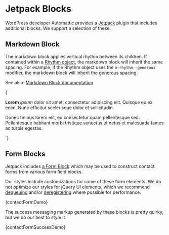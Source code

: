 
<Meta title="Vendor/WordPress/Jetpack Blocks" />

# Jetpack Blocks

WordPress developer Automattic provides a [Jetpack](https://jetpack.com/) plugin that includes additional blocks. We support a selection of these.

## Markdown Block

The markdown block applies vertical rhythm between its children. If contained within a [Rhythm object](/docs/objects-rhythm--default-story), the markdown block will inherit the same spacing. For example, if the Rhythm object uses the `o-rhythm--generous` modifier, the markdown block will inherit the generous spacing.

See also: [Markdown Block documentation](https://jetpack.com/support/markdown/)

<Canvas>
  <Story name="Markdown">
    {`<div class="wp-block-jetpack-markdown">
      <p>
        <b>Lorem</b> <i>ipsum</i> dolor sit amet, consectetur adipiscing elit. Quisque eu ex
        enim. Nunc efficitur scelerisque dolor et sollicitudin.
      </p>
      <p>
        Donec finibus lorem elit, eu consectetur quam pellentesque sed.
        Pellentesque habitant morbi tristique senectus et netus et malesuada
        fames ac turpis egestas.
      </p>
    </div>`}
  </Story>
</Canvas>

## Form Blocks

Jetpack includes [a Form Block](https://jetpack.com/support/jetpack-blocks/contact-form/) which may be used to construct contact forms from various form field blocks.

Our styles include customizations for some of these form elements. We do not optimize our styles for jQuery UI elements, which we recommend [dequeuing](http://developer.wordpress.org/reference/functions/wp_dequeue_script/) and/or [deregistering](http://developer.wordpress.org/reference/functions/wp_deregister_script/) where possible for performance.

<Canvas>
  <Story name="Contact Form" parameters={{ layout: 'fullscreen' }}>
    {contactFormDemo}
  </Story>
</Canvas>

The success messaging markup generated by these blocks is pretty quirky, but we do our best to style it.

<Canvas>
  <Story name="Contact Form Success" parameters={{ layout: 'fullscreen' }}>
    {contactFormSuccessDemo}
  </Story>
</Canvas>
